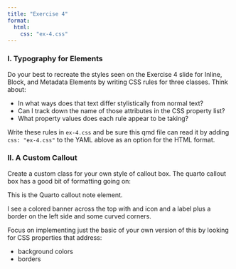 ```yaml
---
title: "Exercise 4"
format:
  html:
    css: "ex-4.css"
---
```


### I. Typography for Elements

Do your best to recreate the styles seen on the Exercise 4 slide for Inline, Block, and Metadata Elements by writing CSS rules for three classes. Think about:

- In what ways does that text differ stylistically from normal text?
- Can I track down the name of those attributes in the CSS property list?
- What property values does each rule appear to be taking?

Write these rules in `ex-4.css` and be sure this qmd file can read it by adding `css: "ex-4.css"` to the  YAML ablove as an option for the HTML format.


### II. A Custom Callout

Create a custom class for your own style of callout box. The quarto callout box has a good bit of formatting going on:

:::{.callout-note}
This is the Quarto callout note element.
:::

I see a colored banner across the top with and icon and a label plus a border on the left side and some curved corners.

Focus on implementing just the basic of your own version of this by looking for CSS properties that address:

- background colors
- borders



